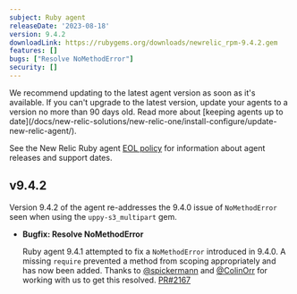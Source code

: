 ```yaml
---
subject: Ruby agent
releaseDate: '2023-08-18'
version: 9.4.2
downloadLink: https://rubygems.org/downloads/newrelic_rpm-9.4.2.gem
features: []
bugs: ["Resolve NoMethodError"]
security: []
---
```


<Callout variant="important">
  We recommend updating to the latest agent version as soon as it's available. If you can't upgrade to the latest version, update your agents to a version no more than 90 days old. Read more about [keeping agents up to date](/docs/new-relic-solutions/new-relic-one/install-configure/update-new-relic-agent/).

  See the New Relic Ruby agent [EOL policy](https://docs.newrelic.com/docs/apm/agents/ruby-agent/getting-started/ruby-agent-eol-policy/) for information about agent releases and support dates.
</Callout>

## v9.4.2

Version 9.4.2 of the agent re-addresses the 9.4.0 issue of `NoMethodError` seen when using the `uppy-s3_multipart` gem.

* **Bugfix: Resolve NoMethodError**

  Ruby agent 9.4.1 attempted to fix a `NoMethodError` introduced in 9.4.0. A missing `require` prevented a method from scoping appropriately and has now been added. Thanks to [@spickermann](https://github.com/spickermann) and [@ColinOrr](https://github.com/ColinOrr) for working with us to get this resolved. [PR#2167](https://github.com/newrelic/newrelic-ruby-agent/pull/2167)

